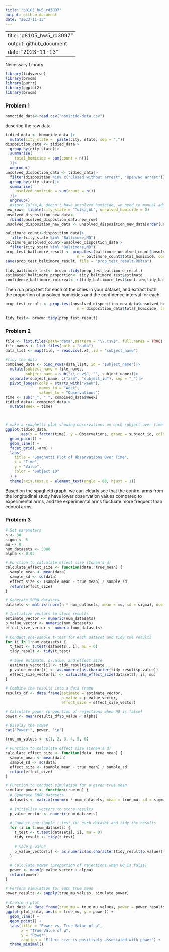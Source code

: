 ```yaml
---
title: "p8105_hw5_rd3097"
output: github_document
date: "2023-11-13"
---
```


---
title: "p8105_hw5_rd3097"
output: github_document
date: "2023-11-13"
---

Necessary Library
```r
library(tidyverse)
library(broom)
library(purrr)
library(ggplot2)
library(broom)
```

### Problem 1
```r
homocide_data<-read.csv("homicide-data.csv")
```

describe the raw data

```r
tidied_data <- homocide_data |>
  mutate(city_state =  paste(city, state, sep = ","))
disposition_data <- tidied_data|>
  group_by(city_state)|>
  summarise(
    total_homicide = sum(count = n())
  )|>
  ungroup()
unsolved_dispostion_data <- tidied_data|>
  filter(disposition %in% c("Closed without arrest", "Open/No arrest"))|>
  group_by(city_state)|>
  summarise(
    unsolved_homicide = sum(count = n())
  )|>
  ungroup()
  #since Tulsa,AL doesn't have unsolved homicide, we need to manual add it back
new_row<- tibble(city_state = "Tulsa,AL", unsolved_homicide = 0)
unsolved_disposition_new_data<- 
  rbind(unsolved_dispostion_data,new_row)
unsolved_disposition_new_data <- unsolved_disposition_new_data[order(unsolved_disposition_new_data$city_state), ]

```

```r
baltimore_count<-disposition_data|>
  filter(city_state %in% "Baltimore,MD")
baltimore_unsolved_count<-unsolved_dispostion_data|>
  filter(city_state %in% "Baltimore,MD")
prop_test_baltimore_result <- prop.test(baltimore_unsolved_count$unsolved_homicide,
                                n = baltimore_count$total_homicide, correct = TRUE)
save(prop_test_baltimore_result, file = "prop_test_result.RData")

tidy_baltimore_test<- broom::tidy(prop_test_baltimore_result)
estimated_baltimore_proportion<- tidy_baltimore_test$estimate
confidence_baltimore_interval<- c(tidy_baltimore_test$conf.low,tidy_baltimore_test$conf.high)
```

Then run prop.test for each of the cities in your dataset, and extract both the proportion of unsolved homicides and the confidence interval for each.
```r
prop_test_result <- prop.test(unsolved_disposition_new_data$unsolved_homicide,
                                n = disposition_data$total_homicide, correct = TRUE)

tidy_test<- broom::tidy(prop_test_result)
```

### Problem 2
```r
file <- list.files(path="data",pattern = "\\.csv$", full.names = TRUE)
file_names <- list.files(path = "data")
data_list <- map(file, ~ read.csv(.x),.id = "subject_name")

#tidy the data
combined_data <- bind_rows(data_list,.id = "subject_name")|>
  mutate(subject_name = file_names,
         subject_name = sub("\\.csv$", "", subject_name))|>
  separate(subject_name, c("arm", "subject_id"), sep = "_")|>
  pivot_longer(cols = starts_with("week"), 
               names_to = "Week", 
               values_to = "Observations")
time <- sub("_", " ", combined_data$Week)
tidied_data<- combined_data|>
  mutate(Week = time)




```

```r
# make a spaghetti plot showing observations on each subject over time
ggplot(tidied_data, 
       aes(x = factor(time), y = Observations, group = subject_id, color = subject_id)) +
  geom_point() +
  geom_line() +
  facet_grid(.~arm) +
  labs(
    title = "Spaghetti Plot of Observations Over Time",
    x = "Time",
    y = "Value",
    color = "Subject ID"
  ) +
  theme(axis.text.x = element_text(angle = 60, hjust = 1))

```

Based on the spaghetti graph, we can clearly see that the control arms from the longitudinal study have lower observation values compared to experimental arms, and the experimental arms fluctuate more frequent than control arms.
 
### Problem 3
```r

# Set parameters
n <- 30
sigma <- 5
mu <- 0
num_datasets <- 5000
alpha <- 0.05

# Function to calculate effect size (Cohen's d)
calculate_effect_size <- function(data, true_mean) {
  sample_mean <- mean(data)
  sample_sd <- sd(data)
  effect_size <- (sample_mean - true_mean) / sample_sd
  return(effect_size)
}

# Generate 5000 datasets
datasets <- matrix(rnorm(n * num_datasets, mean = mu, sd = sigma), ncol = num_datasets)

# Initialize vectors to store results
estimate_vector <- numeric(num_datasets)
p_value_vector <- numeric(num_datasets)
effect_size_vector <- numeric(num_datasets)

# Conduct one-sample t-test for each dataset and tidy the results
for (i in 1:num_datasets) {
  t_test <- t.test(datasets[, i], mu = 0)
  tidy_result <- tidy(t_test)
  
  # Save estimate, p-value, and effect size
  estimate_vector[i] <- tidy_result$estimate
  p_value_vector[i] <- as.numeric(as.character(tidy_result$p.value))
  effect_size_vector[i] <- calculate_effect_size(datasets[, i], mu)
}

# Combine the results into a data frame
results_df <- data.frame(estimate = estimate_vector,
                         p_value = p_value_vector,
                         effect_size = effect_size_vector)

# Calculate power (proportion of rejections when H0 is false)
power <- mean(results_df$p_value < alpha)

# Display the power
cat("Power:", power, "\n")


```

```r
true_mu_values <- c(1, 2, 3, 4, 5, 6)

# Function to calculate effect size (Cohen's d)
calculate_effect_size <- function(data, true_mean) {
  sample_mean <- mean(data)
  sample_sd <- sd(data)
  effect_size <- (sample_mean - true_mean) / sample_sd
  return(effect_size)
}

# Function to conduct simulation for a given true mean
simulate_power <- function(true_mu) {
  # Generate 5000 datasets
  datasets <- matrix(rnorm(n * num_datasets, mean = true_mu, sd = sigma), ncol = num_datasets)
  
  # Initialize vectors to store results
  p_value_vector <- numeric(num_datasets)
  
  # Conduct one-sample t-test for each dataset and tidy the results
  for (i in 1:num_datasets) {
    t_test <- t.test(datasets[, i], mu = 0)
    tidy_result <- tidy(t_test)
    
    # Save p-value
    p_value_vector[i] <- as.numeric(as.character(tidy_result$p.value))
  }
  
  # Calculate power (proportion of rejections when H0 is false)
  power <- mean(p_value_vector < alpha)
  return(power)
}

# Perform simulation for each true mean
power_results <- sapply(true_mu_values, simulate_power)

# Create a plot
plot_data <- data.frame(true_mu = true_mu_values, power = power_results)
ggplot(plot_data, aes(x = true_mu, y = power)) +
  geom_line() +
  geom_point() +
  labs(title = "Power vs. True Value of μ",
       x = "True Value of μ",
       y = "Power",
       caption = "Effect size is positively associated with power") +
  theme_minimal()

```

